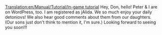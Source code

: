 [[Translation:en/Manual/Tutorial/In-game tutorial]]
Hey, Don, hello!  Peter & I are on WordPress, too.  I am registered as jAlida.  We so much enjoy your daily detoniovs!  We also hear good comments about them from our daughters.  (Our sons just don't think to mention it, I'm sure.)  Looking forward to seeing you soon!!!